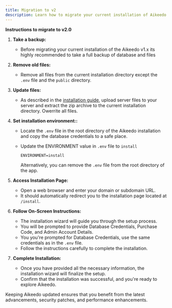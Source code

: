 ```yaml
---
title: Migration to v2
description: Learn how to migrate your current installation of Aikeedo to the latest version and benefit from the latest features and improvements.
---
```


**Instructions to migrate to v2.0**

1. **Take a backup:**

   - Before migrating your current installation of the Aikeedo v1.x its highly recommended to take a full backup of database and files

2. **Remove old files:**

   - Remove all files from the current installation directory except the `.env` file and the `public` directory.

3. **Update files:**

   - As described in the [installation guide](/get-started/installation), upload server files to your server and extract the zip archive to the current installation directory. Owerrite all files.

4. **Set installation environment::**

   - Locate the `.env` file in the root directory of the Aikeedo installation and copy the database credentials to a safe place.

   - Update the ENVIRONMENT value in `.env` file to `install`

     ```env
     ENVIRONMENT=install
     ```

     Alternatively, you can remove the `.env` file from the root directory of the app.

5. **Access Installation Page:**

   - Open a web browser and enter your domain or subdomain URL.
   - It should automatically redirect you to the installation page located at `/install`.

6. **Follow On-Screen Instructions:**

   - The installation wizard will guide you through the setup process.
   - You will be prompted to provide Database Credentials, Purchase Code, and Admin Account Details.
   - You you're prompted for Database Credentials, use the same credentials as in the `.env` file.
   - Follow the instructions carefully to complete the installation.

7. **Complete Installation:**
   - Once you have provided all the necessary information, the installation wizard will finalize the setup.
   - Confirm that the installation was successful, and you're ready to explore Aikeedo.

Keeping Aikeedo updated ensures that you benefit from the latest advancements, security patches, and performance enhancements.